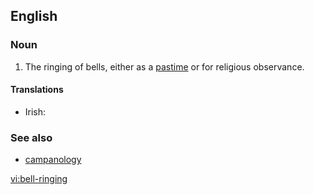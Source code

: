 ==English==

===Noun===
{{en-noun|sg=[[bell]]-[[ringing]]|-}}

# The ringing of bells, either as a [[pastime]] or for religious observance.

====Translations====
{{trans-top|the ringing of bells}}
* Irish: {{t|ga|clogaireacht|f}}
{{trans-mid}}
{{trans-bottom}}

===See also===
*[[campanology]]

[[vi:bell-ringing]]